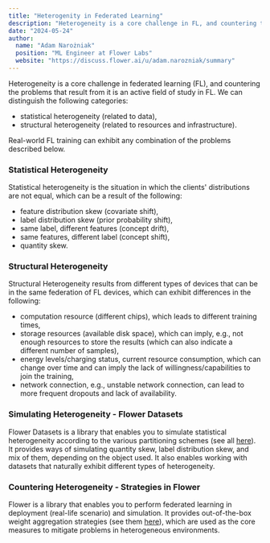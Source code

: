 ```yaml
---
title: "Heterogenity in Federated Learning"
description: "Heterogeneity is a core challenge in FL, and countering the problems that result from it is an active field of study. We distinguish statistical and structural heterogeneity."
date: "2024-05-24"
author:
  name: "Adam Narożniak"
  position: "ML Engineer at Flower Labs"
  website: "https://discuss.flower.ai/u/adam.narozniak/summary"
---
```


Heterogeneity is a core challenge in federated learning (FL), and countering the problems that result from it is an active field of study in FL. We can distinguish the following categories:
* statistical heterogeneity (related to data),
* structural heterogeneity (related to resources and infrastructure).

Real-world FL training can exhibit any combination of the problems described below.

### Statistical Heterogeneity
Statistical heterogeneity is the situation in which the clients' distributions are not equal, which can be a result of the following:
* feature distribution skew (covariate shift),
* label distribution skew (prior probability shift),
* same label, different features (concept drift),
* same features, different label (concept shift),
* quantity skew.

### Structural Heterogeneity 
Structural Heterogeneity results from different types of devices that can be in the same federation of FL devices, which can exhibit differences in the following:
* computation resource (different chips), which leads to different training times,
* storage resources (available disk space), which can imply, e.g., not enough resources to store the results (which can also indicate a different number of samples),
* energy levels/charging status, current resource consumption, which can change over time and can imply the lack of willingness/capabilities to join the training,
* network connection, e.g., unstable network connection, can lead to more frequent dropouts and lack of availability.

### Simulating Heterogeneity - Flower Datasets
Flower Datasets is a library that enables you to simulate statistical heterogeneity according to the various partitioning schemes (see all [here](https://flower.ai/docs/datasets/ref-api/flwr_datasets.partitioner.html)).
It provides ways of simulating quantity skew, label distribution skew, and mix of them, depending on the object used. It also enables working with datasets that naturally exhibit different types of heterogeneity.

### Countering Heterogeneity - Strategies in Flower
Flower is a library that enables you to perform federated learning in deployment (real-life scenario) and simulation. It provides out-of-the-box weight aggregation 
strategies (see them [here](https://flower.ai/docs/framework/ref-api/flwr.server.strategy.html)), which are used as the core measures to mitigate problems in heterogeneous environments.
